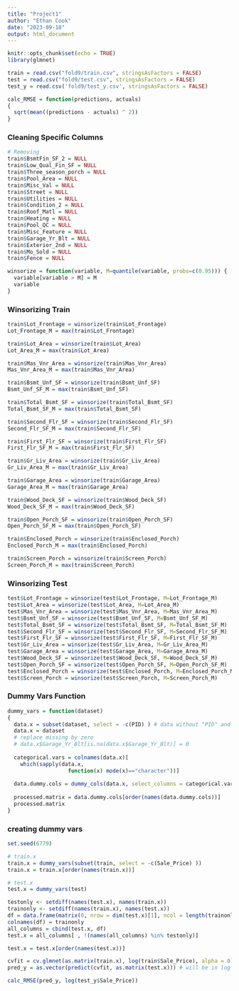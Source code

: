 ```yaml
---
title: "Project1"
author: "Ethan Cook"
date: "2023-09-18"
output: html_document
---
```


```r
knitr::opts_chunk$set(echo = TRUE)
library(glmnet)
```

```r
train = read.csv("fold9/train.csv", stringsAsFactors = FALSE)
test = read.csv("fold9/test.csv", stringsAsFactors = FALSE) 
test_y = read.csv('fold9/test_y.csv', stringsAsFactors = FALSE)
```

```r
calc_RMSE = function(predictions, actuals)
{ 
  sqrt(mean((predictions - actuals) ^ 2)) 
}
```

### Cleaning Specific Columns

```r
# Removing
train$BsmtFin_SF_2 = NULL
train$Low_Qual_Fin_SF = NULL
train$Three_season_porch = NULL
train$Pool_Area = NULL
train$Misc_Val = NULL
train$Street = NULL
train$Utilities = NULL
train$Condition_2 = NULL
train$Roof_Matl = NULL 
train$Heating = NULL
train$Pool_QC = NULL
train$Misc_Feature = NULL
train$Garage_Yr_Blt = NULL
train$Exterior_2nd = NULL
train$Mo_Sold = NULL
train$Fence = NULL
```

```r
winsorize = function(variable, M=quantile(variable, probs=c(0.95))) {
  variable[variable > M] = M
  variable
}
```

### Winsorizing Train
```r
train$Lot_Frontage = winsorize(train$Lot_Frontage)
Lot_Frontage_M = max(train$Lot_Frontage)

train$Lot_Area = winsorize(train$Lot_Area)
Lot_Area_M = max(train$Lot_Area)

train$Mas_Vnr_Area = winsorize(train$Mas_Vnr_Area)
Mas_Vnr_Area_M = max(train$Mas_Vnr_Area)

train$Bsmt_Unf_SF = winsorize(train$Bsmt_Unf_SF)
Bsmt_Unf_SF_M = max(train$Bsmt_Unf_SF)

train$Total_Bsmt_SF = winsorize(train$Total_Bsmt_SF)
Total_Bsmt_SF_M = max(train$Total_Bsmt_SF)

train$Second_Flr_SF = winsorize(train$Second_Flr_SF)
Second_Flr_SF_M = max(train$Second_Flr_SF)

train$First_Flr_SF = winsorize(train$First_Flr_SF)
First_Flr_SF_M = max(train$First_Flr_SF)

train$Gr_Liv_Area = winsorize(train$Gr_Liv_Area)
Gr_Liv_Area_M = max(train$Gr_Liv_Area)

train$Garage_Area = winsorize(train$Garage_Area)
Garage_Area_M = max(train$Garage_Area)

train$Wood_Deck_SF = winsorize(train$Wood_Deck_SF)
Wood_Deck_SF_M = max(train$Wood_Deck_SF)

train$Open_Porch_SF = winsorize(train$Open_Porch_SF)
Open_Porch_SF_M = max(train$Open_Porch_SF)

train$Enclosed_Porch = winsorize(train$Enclosed_Porch)
Enclosed_Porch_M = max(train$Enclosed_Porch)

train$Screen_Porch = winsorize(train$Screen_Porch)
Screen_Porch_M = max(train$Screen_Porch)
```

### Winsorizing Test
```r
test$Lot_Frontage = winsorize(test$Lot_Frontage, M=Lot_Frontage_M)
test$Lot_Area = winsorize(test$Lot_Area, M=Lot_Area_M)
test$Mas_Vnr_Area = winsorize(test$Mas_Vnr_Area, M=Mas_Vnr_Area_M)
test$Bsmt_Unf_SF = winsorize(test$Bsmt_Unf_SF, M=Bsmt_Unf_SF_M)
test$Total_Bsmt_SF = winsorize(test$Total_Bsmt_SF, M=Total_Bsmt_SF_M)
test$Second_Flr_SF = winsorize(test$Second_Flr_SF, M=Second_Flr_SF_M)
test$First_Flr_SF = winsorize(test$First_Flr_SF, M=First_Flr_SF_M)
test$Gr_Liv_Area = winsorize(test$Gr_Liv_Area, M=Gr_Liv_Area_M)
test$Garage_Area = winsorize(test$Garage_Area, M=Garage_Area_M)
test$Wood_Deck_SF = winsorize(test$Wood_Deck_SF, M=Wood_Deck_SF_M)
test$Open_Porch_SF = winsorize(test$Open_Porch_SF, M=Open_Porch_SF_M)
test$Enclosed_Porch = winsorize(test$Enclosed_Porch, M=Enclosed_Porch_M)
test$Screen_Porch = winsorize(test$Screen_Porch, M=Screen_Porch_M)
```


### Dummy Vars Function
```r
dummy_vars = function(dataset)
{
  data.x = subset(dataset, select = -c(PID) ) # data without "PID" and "Sale_Price"
  data.x = dataset
  # replace missing by zero
  # data.x$Garage_Yr_Blt[is.na(data.x$Garage_Yr_Blt)] = 0
  
  categorical.vars = colnames(data.x)[
    which(sapply(data.x,
                   function(x) mode(x)=="character"))]
  
  data.dummy.cols = dummy_cols(data.x, select_columns = categorical.vars, remove_selected_columns = TRUE)
  
  processed.matrix = data.dummy.cols[order(names(data.dummy.cols))]
  processed.matrix
}
```

### creating dummy vars
```r
set.seed(6779)

# train.x
train.x = dummy_vars(subset(train, select = -c(Sale_Price) ))
train.x = train.x[order(names(train.x))]

# test.x
test.x = dummy_vars(test)

testonly <- setdiff(names(test.x), names(train.x))
trainonly <- setdiff(names(train.x), names(test.x))
df = data.frame(matrix(0, nrow = dim(test.x)[1], ncol = length(trainonly)))
colnames(df) = trainonly
all_columns = cbind(test.x, df)
test.x = all_columns[ , !(names(all_columns) %in% testonly)]

test.x = test.x[order(names(test.x))]
```

```r
cvfit = cv.glmnet(as.matrix(train.x), log(train$Sale_Price), alpha = 0)
pred_y = as.vector(predict(cvfit, as.matrix(test.x))) # will be in log scale

calc_RMSE(pred_y, log(test_y$Sale_Price))

```

```r
```
